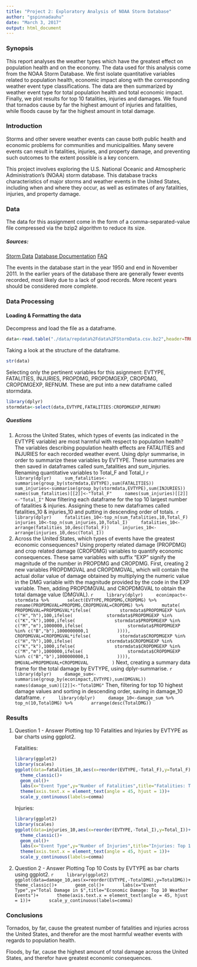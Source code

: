 ```yaml
---
title: "Project 2: Exploratory Analysis of NOAA Storm Database"
author: "gspinnadauhu"
date: "March 3, 2017"
output: html_document
---
```


### Synopsis
This report analyses the weather types which have the greatest effect on population health and on the economy.
The data used for this analysis come from the NOAA Storm Database.
We first isolate quantitative variables related to population health, economic impact along with the corresponding weather event type classifications. The data are then summarized by weather event type for total population health and total economic impact. Finally, we plot results for top 10 fatalities, injuries and damages.
We found that tornados cause by far the highest amount of injuries and fatalities, while floods cause by far the highest amount in total damage.

### Introduction
Storms and other severe weather events can cause both public health and economic problems for communities and municipalities. Many severe events can result in fatalities, injuries, and property damage, and preventing such outcomes to the extent possible is a key concern.

This project involves exploring the U.S. National Oceanic and Atmospheric Administration's (NOAA) storm database. This database tracks characteristics of major storms and weather events in the United States, including when and where they occur, as well as estimates of any fatalities, injuries, and property damage.

### Data
The data for this assignment come in the form of a comma-separated-value file compressed via the bzip2 algorithm to reduce its size.

##### Sources:
[Storm Data](https://d396qusza40orc.cloudfront.net/repdata%2Fdata%2FStormData.csv.bz2)
[Database Documentation](https://d396qusza40orc.cloudfront.net/repdata%2Fpeer2_doc%2Fpd01016005curr.pdf)
[FAQ](https://d396qusza40orc.cloudfront.net/repdata%2Fpeer2_doc%2FNCDC%20Storm%20Events-FAQ%20Page.pdf)

The events in the database start in the year 1950 and end in November 2011. In the earlier years of the database there are generally fewer events recorded, most likely due to a lack of good records. More recent years should be considered more complete.

### Data Processing
#### Loading & Formatting the data
Decompress and load the file as a dataframe.
```r
data<-read.table("./data/repdata%2Fdata%2FStormData.csv.bz2",header=TRUE,sep=",")
```
Taking a look at the structure of the dataframe.
```r
str(data)
```
Selecting only the pertinent variables for this asignment: EVTYPE, FATALITIES, INJURIES, PROPDMG, PROPDMGEXP, CROPDMG, CROPDMGEXP, REFNUM. These are put into a new dataframe called stormdata.
```r
library(dplyr)
stormdata<-select(data,EVTYPE,FATALITIES:CROPDMGEXP,REFNUM)
```

##### Questions
1.  Across the United States, which types of events (as indicated in the EVTYPE variable) are most harmful with respect to population health?
    The variables describing population health effects are FATALITIES and INJURIES for each recorded weather event. Using dplyr summarise, in order to summarize these variables by EVTYPE. These summaries are then saved in dataframes called sum_fatalities and sum_injuries. Renaming quantitative variables to Total_F and Total_I
    ```r
    library(dplyr)
    sum_fatalities<-summarise(group_by(stormdata,EVTYPE),sum(FATALITIES))
    sum_injuries<-summarise(group_by(stormdata,EVTYPE),sum(INJURIES))
    names(sum_fatalities)[[2]]<-"Total_F"
    names(sum_injuries)[[2]]<-"Total_I"
    ```
    Now filtering each dataframe for the top 10 largest number of fatalities & injuries.
    Assigning these to new dataframes called fatalities_10 & injuries_10 and putting in descending order of totals.
    ```r
    library(dplyr)
    fatalities_10<-top_n(sum_fatalities,10,Total_F)
    injuries_10<-top_n(sum_injuries,10,Total_I)
    fatalities_10<-arrange(fatalities_10,desc(Total_F))
    injuries_10<-arrange(injuries_10,desc(Total_I))
    ```
2.  Across the United States, which types of events have the greatest economic consequences?
    Using property related damage (PROPDMG) and crop related damage (CROPDMG) variables to quantify economic consequences. These same variables with suffix "EXP" signify the magnitude of the number in PROPDMG and CROPDMG.
    First, creating 2 new variables PROPDMGVAL and CROPDMGVAL, which will contain the actual dollar value of damage obtained by multiplying the numeric value in the DMG variable with the magnitude provided by the code in the EXP variable.
    Then, adding PROPDMGVAL and CROPDMGVAL to obtain the total damage value (DMGVAL).
    ```r
    library(dplyr)
    econimpact<-stormdata %>%
      select(EVTYPE,PROPDMG,CROPDMG) %>%
      rename(PROPDMGVAL=PROPDMG,CROPDMGVAL=CROPDMG) %>%
      mutate(
        PROPDMGVAL=PROPDMGVAL*ifelse(
          stormdata$PROPDMGEXP %in% c("H","h"),100,ifelse(
            stormdata$PROPDMGEXP %in% c("K","k"),1000,ifelse(
              stormdata$PROPDMGEXP %in% c("M","m"),1000000,ifelse(
                stormdata$PROPDMGEXP %in% c("B","b"),1000000000,1
          )))),
        CROPDMGVAL=CROPDMGVAL*ifelse(
          stormdata$CROPDMGEXP %in% c("H","h"),100,ifelse(
            stormdata$CROPDMGEXP %in% c("K","k"),1000,ifelse(
              stormdata$CROPDMGEXP %in% c("M","m"),1000000,ifelse(
                stormdata$CROPDMGEXP %in% c("B","b"),1000000000,1
          )))),
        DMGVAL=PROPDMGVAL+CROPDMGVAL
        )
    ```
    Next, creating a summary data frame for the total damage by EVTYPE, using dplyr-summarise.
    ```r
    library(dplyr)
    damage_sum<-summarise(group_by(econimpact,EVTYPE),sum(DMGVAL))
    names(damage_sum)[[2]]<-"TotalDMG"
    ```
    Then, filtering for top 10 highest damage values and sorting in descending order, saving in damage_10 dataframe.
    ```r
    library(dplyr)
    damage_10<-damage_sum %>%
      top_n(10,TotalDMG) %>%
      arrange(desc(TotalDMG))
    ```

### Results
1.  Question 1 - Answer
    Plotting top 10 Fatalities and Injuries by EVTYPE as bar charts using ggplot2.
    
    Fatalities:
    ```r
    library(ggplot2)
    library(scales)
    ggplot(data=fatalities_10,aes(x=reorder(EVTYPE,-Total_F),y=Total_F))+
      theme_classic()+
      geom_col()+
      labs(x="Event Type",y="Number of Fatalities",title="Fatalities: Top 10 Weather Events")+
      theme(axis.text.x = element_text(angle = 45, hjust = 1))+
      scale_y_continuous(labels=comma)
    ```
    
    Injuries:
    ```r
    library(ggplot2)
    library(scales)
    ggplot(data=injuries_10,aes(x=reorder(EVTYPE,-Total_I),y=Total_I))+
      theme_classic()+
      geom_col()+
      labs(x="Event Type",y="Number of Injuries",title="Injuries: Top 10 Weather Events")+
      theme(axis.text.x = element_text(angle = 45, hjust = 1))+
      scale_y_continuous(labels=comma)
    ```

2.  Question 2 - Answer
    Plotting Top 10 Costs by EVTYPE as bar charts using ggplot2.
    ```r
    library(ggplot2)
    ggplot(data=damage_10,aes(x=reorder(EVTYPE,-TotalDMG),y=TotalDMG))+
      theme_classic()+
      geom_col()+
      labs(x="Event Type",y="Total Damage in $",title="Economic Damage: Top 10 Weather Events")+
      theme(axis.text.x = element_text(angle = 45, hjust = 1))+
      scale_y_continuous(labels=comma)
    ```

### Conclusions

Tornados, by far, cause the greatest number of fatalities and injuries across the United States, and therefor are the most harmful weather events with regards to population health.

Floods, by far, cause the highest amount of total damage across the United States, and therefor have greatest economic consequences.

